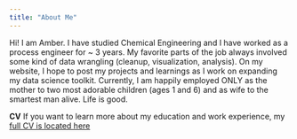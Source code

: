 ```yaml
---
title: "About Me"
---
```




Hi! I am Amber. I have studied Chemical Engineering and I have worked as a process engineer for ~ 3 years. My favorite parts of the job always involved some kind of data wrangling (cleanup, visualization, analysis). On my website, I hope to post my projects and learnings as I work on expanding my data science toolkit. 
Currently, I am happily employed ONLY as the mother to two most adorable children (ages 1 and 6) and as wife to the smartest man alive. Life is good. 


__CV__ If you want to learn more about my education and work experience, my [full CV is located here](https://amberahmedcv.netlify.app/)


